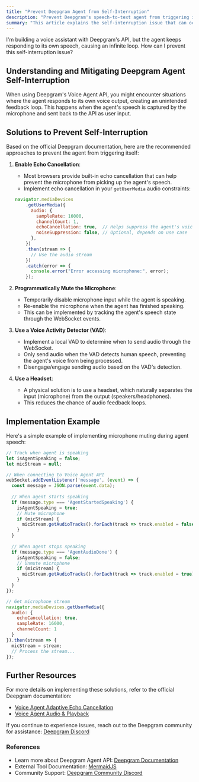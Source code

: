 ```yaml
---
title: "Prevent Deepgram Agent from Self-Interruption"
description: "Prevent Deepgram's speech-to-text agent from triggering itself due to audio feedback."
summary: "This article explains the self-interruption issue that can occur when using Deepgram's Voice Agent API, where the agent responds to its own speech output. It provides solutions to mitigate this problem, such as enabling echo cancellation and implementing audio processing techniques."
---
```


<CommunityQuestion>I'm building a voice assistant with Deepgram's API, but the agent keeps responding to its own speech, causing an infinite loop. How can I prevent this self-interruption issue?</CommunityQuestion>

## Understanding and Mitigating Deepgram Agent Self-Interruption

When using Deepgram's Voice Agent API, you might encounter situations where the agent responds to its own voice output, creating an unintended feedback loop. This happens when the agent's speech is captured by the microphone and sent back to the API as user input.

## Solutions to Prevent Self-Interruption

Based on the official Deepgram documentation, here are the recommended approaches to prevent the agent from triggering itself:

1. **Enable Echo Cancellation**:
   - Most browsers provide built-in echo cancellation that can help prevent the microphone from picking up the agent's speech.
   - Implement echo cancellation in your `getUserMedia` audio constraints:

   ```javascript
   navigator.mediaDevices
       .getUserMedia({
         audio: {
           sampleRate: 16000,
           channelCount: 1,
           echoCancellation: true,  // Helps suppress the agent's voice being re-captured
           noiseSuppression: false, // Optional, depends on use case
         },
       })
       .then(stream => {
         // Use the audio stream
       })
       .catch(error => {
         console.error("Error accessing microphone:", error);
       });
   ```

2. **Programmatically Mute the Microphone**:
   - Temporarily disable microphone input while the agent is speaking.
   - Re-enable the microphone when the agent has finished speaking.
   - This can be implemented by tracking the agent's speech state through the WebSocket events.

3. **Use a Voice Activity Detector (VAD)**:
   - Implement a local VAD to determine when to send audio through the WebSocket.
   - Only send audio when the VAD detects human speech, preventing the agent's voice from being processed.
   - Disengage/engage sending audio based on the VAD's detection.

4. **Use a Headset**:
   - A physical solution is to use a headset, which naturally separates the input (microphone) from the output (speakers/headphones).
   - This reduces the chance of audio feedback loops.

## Implementation Example

Here's a simple example of implementing microphone muting during agent speech:

```javascript
// Track when agent is speaking
let isAgentSpeaking = false;
let micStream = null;

// When connecting to Voice Agent API
webSocket.addEventListener('message', (event) => {
  const message = JSON.parse(event.data);
  
  // When agent starts speaking
  if (message.type === 'AgentStartedSpeaking') {
    isAgentSpeaking = true;
    // Mute microphone
    if (micStream) {
      micStream.getAudioTracks().forEach(track => track.enabled = false);
    }
  }
  
  // When agent stops speaking
  if (message.type === 'AgentAudioDone') {
    isAgentSpeaking = false;
    // Unmute microphone
    if (micStream) {
      micStream.getAudioTracks().forEach(track => track.enabled = true);
    }
  }
});

// Get microphone stream
navigator.mediaDevices.getUserMedia({
  audio: {
    echoCancellation: true,
    sampleRate: 16000,
    channelCount: 1
  }
}).then(stream => {
  micStream = stream;
  // Process the stream...
});
```

## Further Resources

For more details on implementing these solutions, refer to the official Deepgram documentation:

- [Voice Agent Adaptive Echo Cancellation](https://developers.deepgram.com/docs/voice-agent-echo-cancellation)
- [Voice Agent Audio & Playback](https://developers.deepgram.com/docs/voice-agent-audio-playback)

If you continue to experience issues, reach out to the Deepgram community for assistance: [Deepgram Discord](https://discord.gg/deepgram)

### References
- Learn more about Deepgram Agent API: [Deepgram Documentation](https://developers.deepgram.com/docs/voice-agent)
- External Tool Documentation: [MermaidJS](https://mermaid-js.github.io/mermaid/#/)
- Community Support: [Deepgram Community Discord](https://discord.gg/deepgram)
